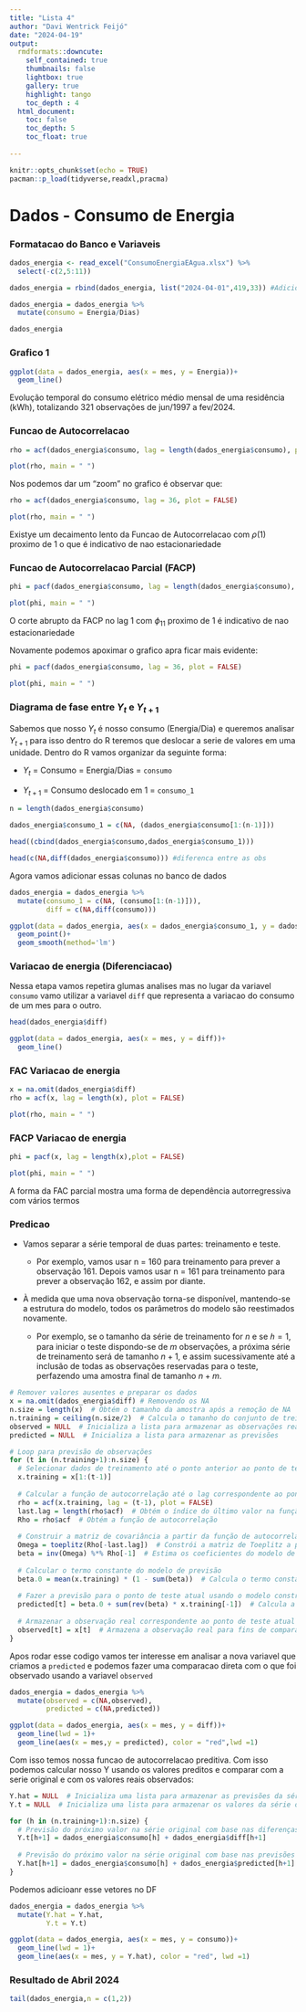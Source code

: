 ```yaml
---
title: "Lista 4"
author: "Davi Wentrick Feijó"
date: "2024-04-19"
output: 
  rmdformats::downcute:
    self_contained: true
    thumbnails: false
    lightbox: true
    gallery: true
    highlight: tango
    toc_depth : 4
  html_document:
    toc: false
    toc_depth: 5
    toc_float: true
  
---
```


```r
knitr::opts_chunk$set(echo = TRUE)
pacman::p_load(tidyverse,readxl,pracma)

```

# Dados - Consumo de Energia

### Formatacao do Banco e Variaveis

```r
dados_energia <- read_excel("ConsumoEnergiaEAgua.xlsx") %>%
  select(-c(2,5:11))

dados_energia = rbind(dados_energia, list("2024-04-01",419,33)) #Adicionando a nova observacao
```



```r
dados_energia = dados_energia %>%
  mutate(consumo = Energia/Dias)
```

```r
dados_energia
```

### Grafico 1

```r
ggplot(data = dados_energia, aes(x = mes, y = Energia))+
  geom_line()
```

Evolução temporal do consumo elétrico médio mensal de uma residência (kWh), totalizando 321 observações de jun/1997 a fev/2024. 


### Funcao de Autocorrelacao 

```r
rho = acf(dados_energia$consumo, lag = length(dados_energia$consumo), plot = FALSE)
```


```r
plot(rho, main = " ")
```

Nos podemos dar um "zoom" no grafico é observar que:


```r
rho = acf(dados_energia$consumo, lag = 36, plot = FALSE)
```


```r
plot(rho, main = " ")
```

Existye um decaimento lento da Funcao de Autocorrelacao com $\rho(1)$ proximo de 1 o que é indicativo de nao estacionariedade

### Funcao de Autocorrelacao Parcial (FACP)

```r
phi = pacf(dados_energia$consumo, lag = length(dados_energia$consumo), plot = FALSE)
```


```r
plot(phi, main = " ")
```

O corte abrupto da FACP no lag 1 com $\phi_{11}$ proximo de 1 é indicativo de nao estacionariedade 

Novamente podemos apoximar o grafico apra ficar mais evidente:

```r
phi = pacf(dados_energia$consumo, lag = 36, plot = FALSE)
```


```r
plot(phi, main = " ")
```

### Diagrama de fase entre $Y_t$ e $Y_{t+1}$

Sabemos que nosso $Y_t$ é nosso consumo (Energia/Dia) e queremos analisar $Y_{t+1}$ para isso dentro do R teremos que deslocar a serie de valores em uma unidade. Dentro do R vamos organizar da seguinte forma:

* $Y_t$ = Consumo = Energia/Dias = `consumo`

* $Y_{t+1}$ = Consumo deslocado em 1  = `consumo_1`

```r
n = length(dados_energia$consumo)

dados_energia$consumo_1 = c(NA, (dados_energia$consumo[1:(n-1)]))

head((cbind(dados_energia$consumo,dados_energia$consumo_1)))

head(c(NA,diff(dados_energia$consumo))) #diferenca entre as obs
```

Agora vamos adicionar essas colunas no banco de dados

```r
dados_energia = dados_energia %>%
  mutate(consumo_1 = c(NA, (consumo[1:(n-1)])),
         diff = c(NA,diff(consumo)))
```


```r
ggplot(data = dados_energia, aes(x = dados_energia$consumo_1, y = dados_energia$consumo))+
  geom_point()+
  geom_smooth(method='lm')
```

### Variacao de energia (Diferenciacao)

Nessa etapa vamos repetira glumas analises mas no lugar da variavel `consumo` vamo utilizar a variavel `diff` que representa a variacao do consumo de um mes para o outro.

```r
head(dados_energia$diff)
```


```r
ggplot(data = dados_energia, aes(x = mes, y = diff))+
  geom_line()
```

### FAC Variacao de energia


```r
x = na.omit(dados_energia$diff)
rho = acf(x, lag = length(x), plot = FALSE)
```


```r
plot(rho, main = " ")
```

### FACP Variacao de energia


```r
phi = pacf(x, lag = length(x),plot = FALSE)
```


```r
plot(phi, main = " ")
```

A forma da FAC parcial mostra uma forma de dependência autorregressiva com vários termos

### Predicao

* Vamos separar a série temporal de duas partes: treinamento e teste.

  + Por exemplo, vamos usar n = 160 para treinamento para prever a observação 161. Depois vamos usar n = 161 para treinamento para prever a observação 162, e assim por diante.

* À medida que uma nova observação torna-se disponível, mantendo-se a estrutura do modelo, todos os parâmetros do modelo são reestimados novamente.

  + Por exemplo, se o tamanho da série de treinamento for $n$ e se $ℎ=1$, para iniciar o teste dispondo-se de $m$ observações, a próxima série de treinamento será de tamanho $n+1$, e assim sucessivamente até a inclusão de todas as observações reservadas para o teste, perfazendo uma amostra final de tamanho $n+m$.


```r

# Remover valores ausentes e preparar os dados
x = na.omit(dados_energia$diff) # Removendo os NA
n.size = length(x)  # Obtém o tamanho da amostra após a remoção de NA
n.training = ceiling(n.size/2)  # Calcula o tamanho do conjunto de treinamento (metade do tamanho da amostra arredondado para cima)
observed = NULL  # Inicializa a lista para armazenar as observações reais
predicted = NULL  # Inicializa a lista para armazenar as previsões

# Loop para previsão de observações
for (t in (n.training+1):n.size) {
  # Selecionar dados de treinamento até o ponto anterior ao ponto de teste atual
  x.training = x[1:(t-1)]
  
  # Calcular a função de autocorrelação até o lag correspondente ao ponto de teste
  rho = acf(x.training, lag = (t-1), plot = FALSE)
  last.lag = length(rho$acf)  # Obtém o índice do último valor na função de autocorrelação
  Rho = rho$acf  # Obtém a função de autocorrelação
  
  # Construir a matriz de covariância a partir da função de autocorrelação
  Omega = toeplitz(Rho[-last.lag])  # Constrói a matriz de Toeplitz a partir dos valores da função de autocorrelação
  beta = inv(Omega) %*% Rho[-1]  # Estima os coeficientes do modelo de previsão
  
  # Calcular o termo constante do modelo de previsão
  beta.0 = mean(x.training) * (1 - sum(beta))  # Calcula o termo constante do modelo
  
  # Fazer a previsão para o ponto de teste atual usando o modelo construído
  predicted[t] = beta.0 + sum(rev(beta) * x.training[-1])  # Calcula a previsão para o ponto de teste atual
  
  # Armazenar a observação real correspondente ao ponto de teste atual
  observed[t] = x[t]  # Armazena a observação real para fins de comparação posterior
}
```

Apos rodar esse codigo vamos ter interesse em analisar a nova variavel que criamos a `predicted` e podemos fazer uma comparacao direta com o que foi observado usando a variavel `observed`

```r
dados_energia = dados_energia %>%
  mutate(observed = c(NA,observed),
         predicted = c(NA,predicted))
```


```r
ggplot(data = dados_energia, aes(x = mes, y = diff))+
  geom_line(lwd = 1)+
  geom_line(aes(x = mes,y = predicted), color = "red",lwd =1)
```

Com isso temos nossa funcao de autocorrelacao preditiva. Com isso podemos calcular nosso Y usando os valores preditos e comparar com a serie original e com os valores reais observados:


```r
Y.hat = NULL  # Inicializa uma lista para armazenar as previsões da série original
Y.t = NULL  # Inicializa uma lista para armazenar os valores da série original

for (h in (n.training+1):n.size) {
  # Previsão do próximo valor na série original com base nas diferenças entre os valores
  Y.t[h+1] = dados_energia$consumo[h] + dados_energia$diff[h+1]
  
  # Previsão do próximo valor na série original com base nas previsões feitas anteriormente
  Y.hat[h+1] = dados_energia$consumo[h] + dados_energia$predicted[h+1]
}

```

Podemos adicioanr esse vetores no DF

```r
dados_energia = dados_energia %>%
  mutate(Y.hat = Y.hat,
         Y.t = Y.t)
```


```r
ggplot(data = dados_energia, aes(x = mes, y = consumo))+
  geom_line(lwd = 1)+
  geom_line(aes(x = mes, y = Y.hat), color = "red", lwd =1)

```


### Resultado de Abril 2024


```r
tail(dados_energia,n = c(1,2))
```






